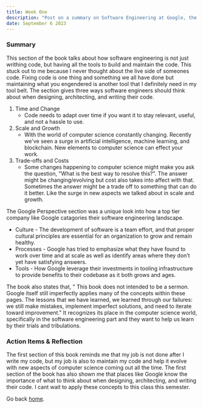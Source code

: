 ```yaml
---
title: Week One
description: "Post on a summary on Software Engineering at Google, the section Programming Over Time."
date: September 6 2023
---
```

### Summary

 
This section of the book talks about how software engineering is not just writhing code, but having all the tools to build and maintain the code.
This stuck out to me because I never thought about the live side of someones code. Fixing code is one thing and something we all have done but maintaining what you engendered is another tool that I definitely need in my tool belt.
The section gives three ways software engineers should think about when designing, architecting, and writing their code.
1. Time and Change
    - Code needs to adapt over time if you want it to stay relevant, useful, and not a hassle to use.
2. Scale and Growth
    - With the world of computer science constantly changing. Recently we've seen a surge in artificial intelligence, machine learning, and blockchain. New elements to computer science can effect your work.  
3. Trade-offs and Costs
    - Some changes happening to computer science might make you ask the question, "What is the best way to resolve this?". The answer might be changing/evolving but cost also takes into affect with that. Sometimes the answer might be a trade off to something that can do it better. Like the surge in new aspects we talked about in scale and growth.

The Google Perspective section was a unique look into how a top tier company like Google catagories their software engineering landscape.
* Culture - The development of software is a team effort, and that proper cultural principles are essential for an organization to grow and remain healthy.
* Processes - Google has tried to emphasize what they have found to work over time and at scale as well as identify areas where they don’t yet have satisfying answers.
* Tools - How Google leverage their investments in tooling infrastructure to provide benefits to their codebase as it both grows and ages. 

The book also states that, " This book does not intended to be a sermon. Google itself still imperfectly applies many of the concepts within these pages. The lessons that we have learned, we learned through our failures: we still make mistakes, implement imperfect solutions, and need to iterate toward improvement." It recognizes its place in the computer science world, specifically in the software engineering part and they want to help us learn by their trials and tribulations.

### Action Items & Reflection

The first section of this book reminds me that my job is not done after I write my code, but my job is also to maintain my code and help it evolve with new aspects of computer science coming out all the time.
The first section of the book has also shown me that places like Google know the importance of what to think about when designing, architecting, and writing their code. I cant wait to apply these concepts to this class this semester.

Go back [home](/).